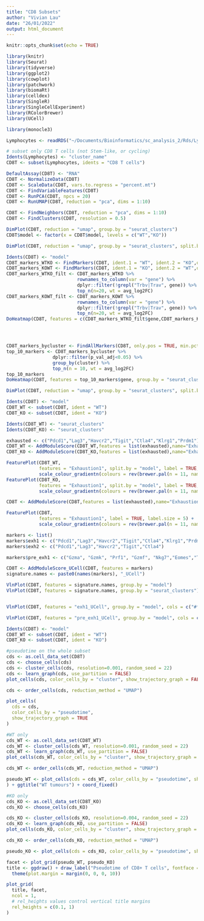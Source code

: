 ```yaml
---
title: "CD8 Subsets"
author: "Vivian Lau"
date: "26/01/2022"
output: html_document
---
```


```r
knitr::opts_chunk$set(echo = TRUE)
```


```r
library(knitr)
library(Seurat)
library(tidyverse)
library(ggplot2)
library(cowplot)
library(patchwork)
library(biomaRt)
library(celldex)
library(SingleR)
library(SingleCellExperiment)
library(RColorBrewer)
library(UCell)

library(monocle3)
```


```r
Lymphocytes <- readRDS("~/Documents/Bioinformatics/sc_analysis_2/Rds/Lymphocytes.rds")

# subset only CD8 T cells (not Stem-like, or cycling)
Idents(Lymphocytes) <- "cluster_name"
CD8T <- subset(Lymphocytes, idents = "CD8 T cells")

DefaultAssay(CD8T) <- "RNA"
CD8T <- NormalizeData(CD8T)
CD8T <- ScaleData(CD8T, vars.to.regress = "percent.mt")
CD8T <- FindVariableFeatures(CD8T)
CD8T <- RunPCA(CD8T, npcs = 20)
CD8T <- RunUMAP(CD8T, reduction = "pca", dims = 1:10)

CD8T <- FindNeighbors(CD8T, reduction = "pca", dims = 1:10)
CD8T <- FindClusters(CD8T, resolution = 0.5)

DimPlot(CD8T, reduction = "umap", group.by = "seurat_clusters")
CD8T$model <- factor(x = CD8T$model, levels = c("WT","KO"))

DimPlot(CD8T, reduction = "umap", group.by = "seurat_clusters", split.by = "model", label = T, label.size = 5, pt.size = 0.3) + ggtitle("CD8+ T cell Clusters") +NoLegend()

Idents(CD8T) <- "model"
CD8T_markers_WTKO <- FindMarkers(CD8T, ident.1 = "WT", ident.2 = "KO",only.pos = TRUE, logfc.threshold = 0.25, test.use = "wilcox", group.by = "model")
CD8T_markers_KOWT <- FindMarkers(CD8T, ident.1 = "KO", ident.2 = "WT",only.pos = TRUE, logfc.threshold = 0.25, test.use = "wilcox", group.by = "model") 
CD8T_markers_WTKO_filt <- CD8T_markers_WTKO %>%
                          rownames_to_column(var = "gene") %>% 
                          dplyr::filter(!grepl("Trbv|Trav", gene)) %>%
                          top_n(n=20, wt = avg_log2FC)
CD8T_markers_KOWT_filt <- CD8T_markers_KOWT %>%
                          rownames_to_column(var = "gene") %>% 
                          dplyr::filter(!grepl("Trbv|Trav", gene)) %>%
                          top_n(n=20, wt = avg_log2FC)
DoHeatmap(CD8T, features = c(CD8T_markers_WTKO_filt$gene,CD8T_markers_KOWT_filt$gene), group.by = "model")




CD8T_markers_bycluster <- FindAllMarkers(CD8T, only.pos = TRUE, min.pct = 0.25, logfc.threshold = 0.25, test.use = "wilcox") 
top_10_markers <- CD8T_markers_bycluster %>%
                 dplyr::filter(p_val_adj<0.05) %>%
                 group_by(cluster) %>% 
                 top_n(n = 10, wt = avg_log2FC)
top_10_markers
DoHeatmap(CD8T, features = top_10_markers$gene, group.by = "seurat_clusters") + theme(axis.title.y = element_text(size = 3)) + NoLegend()

DimPlot(CD8T, reduction = "umap", group.by = "seurat_clusters", split.by = "model", label = T, label.size = 5, pt.size = 0.3) + ggtitle("CD8+ T cell Clusters") +NoLegend()
```

```r
Idents(CD8T) <- "model"
CD8T_WT <- subset(CD8T, ident = "WT")
CD8T_KO <- subset(CD8T, ident = "KO")

Idents(CD8T_WT) <- "seurat_clusters"
Idents(CD8T_KO) <- "seurat_clusters"

exhausted <- c("Pdcd1","Lag3","Havcr2","Tigit","Ctla4","Klrg1","Prdm1")
CD8T_WT <- AddModuleScore(CD8T_WT,features = list(exhausted),name="Exhaustion")
CD8T_KO <- AddModuleScore(CD8T_KO,features = list(exhausted),name="Exhaustion")

FeaturePlot(CD8T_WT,
            features = "Exhaustion1", split.by = "model", label = TRUE, repel = TRUE) +
            scale_colour_gradientn(colours = rev(brewer.pal(n = 11, name = "RdBu")))
FeaturePlot(CD8T_KO,
            features = "Exhaustion1", split.by = "model", label = TRUE, repel = TRUE) +
            scale_colour_gradientn(colours = rev(brewer.pal(n = 11, name = "RdBu")))

CD8T <- AddModuleScore(CD8T,features = list(exhausted),name="Exhaustion")

FeaturePlot(CD8T,
            features = "Exhaustion1", label = TRUE, label.size = 5) +
            scale_colour_gradientn(colours = rev(brewer.pal(n = 11, name = "RdBu")))
```

```r
markers <- list()
markers$exh1 <- c("Pdcd1","Lag3","Havcr2","Tigit","Ctla4","Klrg1","Prdm1")
markers$exh2 <- c("Pdcd1","Lag3","Havcr2","Tigit","Ctla4")

markers$pre_exh1 <- c("Gzma", "Gzmk", "Prf1", "Gzmf", "Nkg7","Eomes","Tox")

CD8T <- AddModuleScore_UCell(CD8T, features = markers)
signature.names <- paste0(names(markers), "_UCell")

VlnPlot(CD8T, features = signature.names, group.by = "model")
VlnPlot(CD8T, features = signature.names, group.by = "seurat_clusters")


VlnPlot(CD8T, features = "exh1_UCell", group.by = "model", cols = c("#fa3f40","#56a0fb"), combine = T) + geom_boxplot(width = 0.07, outlier.size = 0.5) + theme_classic() + theme(axis.title.x = element_blank(), axis.title.y = element_text(size = 12), axis.text = element_text(size = 12)) + labs (y = "Module Score") + NoLegend() + ggtitle("CD8 Exhaustion Scoring")

VlnPlot(CD8T, features = "pre_exh1_UCell", group.by = "model", cols = c("#fa3f40","#56a0fb"), combine = T) + geom_boxplot(width = 0.07, outlier.size = 0.5) + theme_classic() + theme(axis.title.x = element_blank(), axis.title.y = element_text(size = 12), axis.text = element_text(size = 12)) + labs (y = "Module Score") + NoLegend() + ggtitle("Transitionary CD8 Scoring")
```


```r
Idents(CD8T) <- "model"
CD8T_WT <- subset(CD8T, ident = "WT")
CD8T_KO <- subset(CD8T, ident = "KO")

#pseudotime on the whole subset
cds <- as.cell_data_set(CD8T)
cds <- choose_cells(cds)
cds <- cluster_cells(cds, resolution=0.001, random_seed = 22)
cds <- learn_graph(cds, use_partition = FALSE)
plot_cells(cds, color_cells_by = "cluster", show_trajectory_graph = FALSE)

cds <- order_cells(cds, reduction_method = "UMAP")

plot_cells(
  cds = cds,
  color_cells_by = "pseudotime",
  show_trajectory_graph = TRUE
)

#WT only
cds_WT <- as.cell_data_set(CD8T_WT)
cds_WT <- cluster_cells(cds_WT, resolution=0.001, random_seed = 22)
cds_WT <- learn_graph(cds_WT, use_partition = FALSE)
plot_cells(cds_WT, color_cells_by = "cluster", show_trajectory_graph = FALSE)

cds_WT <- order_cells(cds_WT, reduction_method = "UMAP")

pseudo_WT <- plot_cells(cds = cds_WT, color_cells_by = "pseudotime", show_trajectory_graph = TRUE, label_branch_points = FALSE
) + ggtitle("WT tumours") + coord_fixed() 

#KO only
cds_KO <- as.cell_data_set(CD8T_KO)
cds_KO <- choose_cells(cds_KO)

cds_KO <- cluster_cells(cds_KO, resolution=0.004, random_seed = 22)
cds_KO <- learn_graph(cds_KO, use_partition = FALSE)
plot_cells(cds_KO, color_cells_by = "cluster", show_trajectory_graph = TRUE)

cds_KO <- order_cells(cds_KO, reduction_method = "UMAP")

pseudo_KO <- plot_cells(cds = cds_KO, color_cells_by = "pseudotime", show_trajectory_graph = TRUE, label_branch_points = FALSE) + ggtitle("IFNGR1KO Tumours") + coord_fixed() 

facet <- plot_grid(pseudo_WT, pseudo_KO)
title <- ggdraw() + draw_label("Pseudotime of CD8+ T cells", fontface = 'bold', x = 0, hjust = 0) +
  theme(plot.margin = margin(0, 0, 0, 10))

plot_grid(
  title, facet,
  ncol = 1,
  # rel_heights values control vertical title margins
  rel_heights = c(0.1, 1)
)
```
